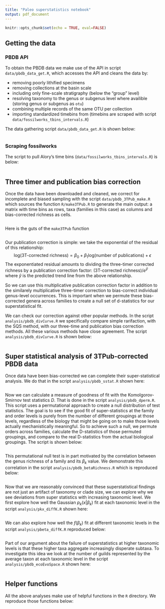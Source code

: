 ```yaml
---
title: "Paleo superstatistics notebook"
output: pdf_document
---
```


```r
knitr::opts_chunk$set(echo = TRUE, eval=FALSE)
```

## Getting the data

### PBDB API

To obtain the PBDB data we make use of the API in script `data/pbdb_data_get.R`, which accesses the API and cleans the data by:

- removing poorly lithified specimens
- removing collections at the basin scale
- including only fine-scale stratigraphy (below the "group" level)
- resolving taxonomy to the genus or subgenus level where availible (storing genus or subgenus as `otu`)
- combining multiple records of the same OTU per collection
- importing standardized timebins from \url{fossilworks.org} (timebins are scraped with script `data/fossilworks_tbins_intervals.R`)

The data gathering script `data/pbdb_data_get.R` is shown below:

```r
```


### Scraping fossilworks

The script to pull Alory's time bins (`data/fossilworks_tbins_intervals.R`) is below: 

```r
```


## Three timer and publication bias correction

Once the data have been downloaded and cleaned, we correct for incomplete and biased sampling with the script `data/pbdb_3TPub_make.R` which sources the function `R/make3TPub.R` to generate the main output: a matrix with time bins as rows, taxa (families in this case) as columns and bias-corrected richness as cells.

```r
```

Here is the guts of the `make3TPub` function
```r
```


Our publication correction is simple: we take the exponential of the residual of this relationship:
$$
\text{log(3T-corrected richness)} = \beta_0 + \beta_1 \text{log(number of publications)} + \epsilon
$$
The exponentiated residual amounts to dividing the three-timer corrected richness by a publication correction factor: $\text{(3T-corrected richness)} / e^{\hat{y}}$ where $\hat{y}$ is the predicted trend line from the above relationship.

So we can use this multiplicative publication correction factor in addition to the similarely multiplicative three-timer correction to bias-correct individual genus-level occurrences. This is important when we permute these bias-corrected genera across families to create a null set of d-statistics for our superstatistical fit.


We can check our correction against other popular methods.  In the script `analysis/pbdb_divCurve.R` we specifically compare simple rarifaction, with the SQS method, with our three-time and publication bias correction methods.  All these various methods have close agreement.  The script `analysis/pbdb_divCurve.R` is shown below:

```r
```


## Super statistical analysis of 3TPub-corrected PBDB data

Once data have been bias-corrected we can complete their super-statistical analysis.  We do that in the script `analysis/pbdb_sstat.R` shown here:

```r
```


Now we can calculate a measure of goodness of fit with the Komolgorov-Smirnov test statistics $D$. That is done in the script `analysis/pbdb_dperm.R`. This script uses a permutational approach to create a null distribution of test statistics.  The goal is to see if the good fit of super-statistics at the family and order levels is purely from the number of different groupings at those levels, regardless of the biology that might be going on to make those levels actually mechanistically meaningful.  So to achieve such a null, we permute orders across families, calculate the D-statistics of those permuted groupings, and compare to the real D-statistics from the actual biological groupings.  The script is shown below:

```r
```


This permutational null test is in part motivated by the correlation between the genus richness of a family and its $\beta_k$ value.  We demonstrate this correlation in the script `analysis/pbdb_betaRichness.R` which is reproduced below:

```r
```


Now that we are reasonably convinced that these superstatistical findings are not just an artifact of taxonomy or clade size, we can explore why we see deviations from super statistics with increasing taxonomic level. We first explore how well the Gaussian $p_k(x | \beta_k)$ fit at each taxonomic level in the script `analysis/pkx_diffK.R` shown here:

```r
```

We can also explore how well the $f(\beta_k)$ fit at different taxonomic levels in the script `analysis/pbeta_diffK.R` reproduced below:

```r
```


Part of our argument about the failure of superstatistics at higher taxonomic levels is that these higher taxa aggregate increasingly disperate subtaxa.  To investigate this idea we look at the number of guilds represented by the average taxon at each taxonomic level in the script `analysis/pbdb_ecoEvoSpace.R` shown here:

```r
```


## Helper functions

All the above analyses make use of helpful functions in the `R` directory. We reproduce those functions below:

```r
```

```r
```

```r
```

```r
```

```r
```

```r
```

```r
```

```r
```
